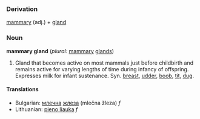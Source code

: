 ===Derivation===
[[mammary]] (adj.) + [[gland]]

===Noun===
'''mammary gland''' (''plural:'' [[mammary]] [[glands]])
# Gland that becomes active on most mammals just before childbirth and remains active for varying lengths of time during infancy of offspring.  Expresses milk for infant sustenance.  Syn. [[breast]], [[udder]], [[boob]], [[tit]], [[dug]].

====Translations====
*Bulgarian: [[млечен|млечна]] [[жлеза]] (mlečna žleza) ''f''
*Lithuanian: [[pieno liauka]] ''f''